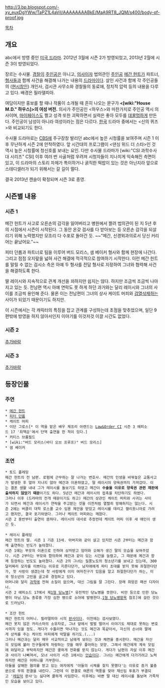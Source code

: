 http://3.bp.blogspot.com/-xy_euxDgYWw/TaPZ1L4aViI/AAAAAAAABkE/MaA9RT8_JQM/s400/body-of-proof.jpg

[[목차]]

== 개요 ==
abc에서 방영 중인 [[미국 드라마]]. 2012년 3월에 시즌 2가 방영되었고, 2013년 2월에 시즌 3이 방영되었다.

장르는 수사물. [[경찰]]이 [[주인공]]은 아니고, [[의사]]이자 법의관인 [[주인공]] [[메간 헌트]]가 파트너, [[형사]]들과 함께 사건을 해결해 나가는 내용의 [[드라마]]이다. 살인 사건과 함께 각 주인공들의 ([[현시창]]인) 개인사, 검시관 사무소와 경찰들의 동료애, 정치적 압력 등의 내용을 다루고 있다. 배경은 필라델피아.

여담이지만 홍보를 할 때나 작품이 소개될 때 흔히 나오는 문구가 '''<[wiki:"House M.D." 하우스]>의 여성 버전.''' 의사가 주인공인 <하우스>와 마찬가지로 주인공 역시 의사이며, [[마이페이스]]도 쩔고 성격 또한 괴팍하면서 실력은 좋아 모두를 [[데꿀멍]]하게 만든다. 주인공이 남성이 아니라 여성이라는 점은 다르다. [[한국]] 드라마 중에서는 <신의 퀴즈>와 비교되기도 한다.

수사물 드라마로는 [[CBS]]에 주구장창 발리던 abc에서 높은 시청률을 보여주며 시즌 1 이후 무난하게 시즌 2에 안착하였다. 앞 시간대의 프로그램이 <댄싱 위드 더 스타>인 것 역시 높은 시청률에 청신호를 보내는 요인. 다만 수사물 드라마가 [wiki:"CSI 과학수사대 시리즈" CSI] 이후 여러 번 사골처럼 우려져 시청자들이 지나치게 익숙해진 측면이 있고, 이 드라마의 스토리 자체가 특이하거나 굵직한 떡밥이 있는 것은 아닌지라 앞으로 스테디셀러가 되기 위해서는 갈 길이 멀다. 

결국 2013년 캔슬이 확정되며 시즌 3로 종영.

== 시즌별 내용 ==
=== 시즌 1 ===
메간 헌트가 사고로 오른손의 감각을 잃어버리고 병원에서 짤려 법의관이 된 지 5년 후의 시점에서 시즌이 시작된다. 그 동안 온갖 검사를 다 받아보는 등 오른손 감각을 되살리기 위해 노력했지만 모조리 다 수포로 돌아간 듯. ~~"메간, 신경외과의로서 당신 커리어는 끝났어요."~~

피터 던롭과 파트너로 팀을 이루어 버드 모리스, 샘 베이커 형사와 함께 현장에 나간다. 그리고 점점 오지랖을 넓혀 사건 해결에 적극적으로 참여하기 시작한다. 이런 메간 헌트를 말릴 수 없는 검시소 측은 아예 두 형사를 전담 형사로 지정하여 그녀와 협력해 사건을 해결하도록 한다.

딸 레이시와 지속적으로 관계 개선을 꾀하지만 쉽지는 않다. 하지만 조금씩 조금씩 나아지고 있는 듯. 전남편 역시 아예 연락도 못 하게 하던 과거와는 달리 레이시와 그녀의 사이를 조금씩 용인해 준다. 물론 이는 전남편이 그녀의 상사 케이트 머피와 [[검열삭제]]하는 사이가 되었기 때문이기도 하지만.

이 시즌에서는 각 캐릭터의 특징을 잡고 관계를 구성하는데 초점을 맞추었으며, 일단 9편밖에 방영을 하지 않아서인지 이야기를 이것저것 이끌 시간도 없었다.
=== 시즌 2 ===
[[추가바람]]

=== 시즌 3 ===
[[추가바람]]

== 등장인물 ==
=== 주연 ===
 * [[메간 헌트]]
 * [[피터 던롭]]
 * 케이트 머피
 * 이단 그로스[* 이 역을 맡은 배우 제프리 아렌드는 [[Law&Order CI]] 시즌 3 에피소드 17 '죄책감'에서 단역 출연을 한 적이 있다.]
 * 커티스 브룸필드
 * [wiki:"버드 모리스(바디 오브 프루프)" 버드 모리스]
 * 샘 베이커
=== 조연 ===
 * 토드 플레밍
 메간 헌트의 전 남편. 로펌에 근무하는 잘 나가는 변호사. 메간의 인생을 바꿔놓은 교통사고가 발생한 후 얼마 지나지 않아 메간과 이혼하였고, 딸 레이시의 양육권까지 가져갔다. 이는 결혼 생활 내내 그가 레이시를 돌보기도 하였고 메간이 '''수술을 이유로 양육권 관련 재판에 출석하지 않았기 때문'''이기도 하다. 5년간 메간과 레이시의 접촉을 차단하기도 하였다.
 그러나 이후 (드라마의 전개 때문이기도 하고) 메간의 상관인 케이트 머피와 사귀는 사이가 되면서 메간과 레이시가 연락을 주고받는 것을 이전처럼 열렬히 방해하지는 않는다. 시즌 2에는 버클리 대학 로스쿨 교수 임용 제안을 받았고 레이시를 데리고 캘리포니아로 가려고 했지만, 결국 포기하였다. 그러나 케이트 머피와는 깨졌다.
 시즌 2 중반부터 출연이 뜸하다. 레이시의 대사로 추정컨데 케이트 머피 이후 새 애인이 생긴 듯.
 
 * 레이시 플레밍
 메간 헌트의 딸. 시즌 1 기준 13세. 아버지와 같이 살고 있지만 시즌 2부터는 메간과 함께 출연하는 빈도가 높아졌다.
 시즌 1에는 부모의 이혼으로 인하여 상처받고 엄마와 오해가 생긴 딸의 모습을 보여주었다. 시즌 2부터는 부모와 합의하여 메간과 같이 있는 시간을 늘렸고, 그 때문에 메간과 함께 등장하는 빈도도 높아졌다. 시즌 2의 그녀는 질풍노도의 청소년기를 보내고 있는데, 300달러짜리 모자를 이쁘다는 이유로 지른다던가, 남자애에게 파티 초대를 받지 못해 좌절한다던가, 첫 사랑이 생겼는데 첫 사랑에게 이미 여자친구가 있음을 알고 좌절한다던가 하는, 미국 청소년의 고민을 골고루 경험하고 있다.
 어머니와 달리 [[과학]]에 전혀 소질이 없으며, 대신 그림을 잘 그린다. 장래 희망은 패션 디자이너. 
 시즌 2 에피소드 17에서 제[[1형 당뇨병]][* 유전적인 당뇨병을 뜻한다. 비만 등으로 인한 당뇨병이 아님.당뇨 종류중 가장 심한 병으로 소아에 발병한다.[[1형 당뇨병]]항목 참조]에 걸린 것으로 드러났다.
 
 * 조안 헌트
 메간 헌트의 어머니. 필라델피아 시의 [[판사]]이다. 이전에는 검사보였다.
 메간 못지 않은 카리스마의 소유자로, 그녀 앞에서 벌벌 떨어서 이야기도 제대로 못하는 변호사까지 있을 정도. 게다가 수틀리면 막나가는 것도 메간과 똑같아서, 자신의 손녀와 딸에게 상처를 주는 케이트 머피에게 막말을 하기도.(...) 
 그러나 메간과는 달리 매우 사교적이고 남에게 보이는 것과 체면을 중시한다. 메간을 자신의 모임에 불러 친구들에게 자랑하는 것을 매우 좋아하는 모양. 그래서 메간에게 계속 모임에 와달라고 부탁하지만 메간은 쿨하게 전화를 받지 않는다. 게다가 남편의 자살 이후 메간과 사이가 나빠져서, 모녀 사이가 시즌 1에서는 [[안습]]이다. 그녀는 메간에게 다가가려고 노력하지만 메간은 어머니를 거부한다.
 아들을 살해한 혐의를 받고 있는 여자에게 '아들의 시체를 찾지 못했다'는 이유로 증거 불충분으로 무죄 판결을 내린다. 그런데 이 판결로 여론의 역풍을 맞아 재신임 투표가 부결되고 '[[레임덕]] 판사'는 싫다며 쿨하게 사임한다. 이후에는 바쁜 딸 대신 레이시를 돌보며 가족적인 모습을 보이고 있다.
